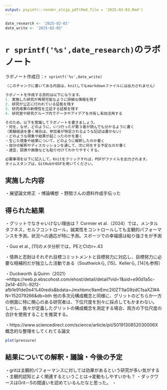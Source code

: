 ```yaml
---
output: psyinfr::render_elnjp_pdf(Rmd_file = '2025-02-03.Rmd')
---
```


```r
date_research <- '2025-02-03'
date_write <- '2025-02-03'
```

# `r sprintf('%s',date_research)`のラボノート

ラボノート作成日：`r sprintf('%s',date_write)`


```r
（このチャンクに書いてある内容は，knitしてもmarkdownファイルには出力されません）

ラボノートを作成する目的は以下になります。
1. 実施した研究が再現可能なように詳細な情報を残す
2. 研究が公正に行われている証拠を残す
3. 研究成果の新規性を立証する証拠を残す
4. 研究室や研究グループ内でデータやアイデアを共有し有効活用する

そのため，以下を意識してラボノートを書きましょう。
・何を，なぜ，どのように，いつ行ったが第３者が読んでも分かるように書く
（実験経過を書く場合は，参加者が特定されるような記述は書かない）
・どのような現象や結果が起こったのかを書く
・生じた現象や結果について，どのように解釈したのか書く
・自分の解釈やディスカッションを通して，次に何をする予定なのか書く
・適宜，図表や画像なども貼り付けてわかりやすくする。

必要事項を以下に記入して，Knitをクリックすれば，PDFがファイルを出力されます。
タイムスタンプは，GitHubかOSFを用いてください。
```

## 実施した内容
・展望論文修正
・博論構想
・野間さんの資料作成手伝った

## 得られた結果

・グリットでなきゃいけない理由は？
Cormier et al.（2024）では，メンタルタフネス，セルフコントロール，誠実性をコントロールしても主観的パフォーマンスを予測。状況への適応が特に予測。スポーツでの幸福感は粘り強さをが予測

・Guo et al., [11]のメタ分析では，PEとCIのr=.43

・情熱と忍耐はそれぞれ目標コミットメントと目標努力に対応し、目標努力に必要な相補的だが独立した活動である（Southwickら, [15]、Kellerら, [14]も参照）

・Duckworth ＆Quinn（2021）→https://web.p.ebscohost.com/ehost/detail/detail?vid=1&sid=e90d1a5c-2e14-407c-92f2-afb1e91de0e4%40redis&bdata=Jmxhbmc9amEmc2l0ZT1laG9zdC1saXZl#AN=152079266&db=bth
他の多次元構成概念と同様に、グリットのどちらか一方の側面に特に関心のある研究者は、下位尺度を別々に採点してもかまわない。 しかし、我々が定義したグリットの構成概念を測定する場合、両方の下位尺度の合計を使用することを推奨する。


・https://www.sciencedirect.com/science/article/pii/S019130852030006X概念的な整理をしてくれてる論文


```r
plot(pressure)
```


## 結果についての解釈・議論・今後の予定

・gritは主観的パフォーマンスに対しては効果があるという研究が多い気がする
・主観的認知とよく関連するということは→変動もしやすいかも？
・ダックワースはGrit－Sの間違いを認めているんだなと思った。
・